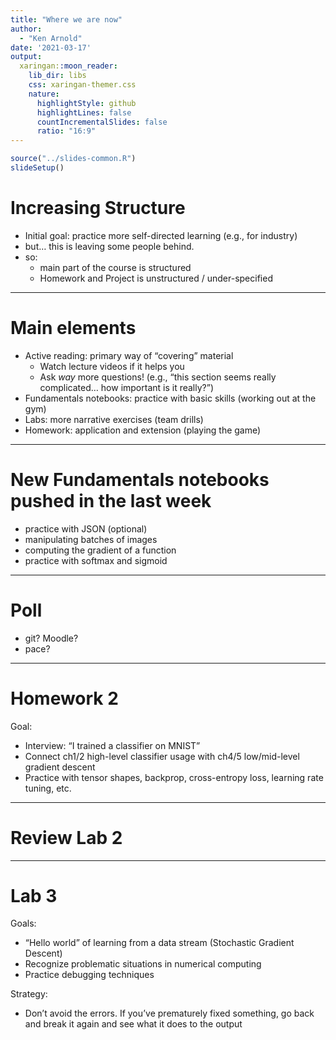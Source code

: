 ```yaml
---
title: "Where we are now"
author: 
  - "Ken Arnold"
date: '2021-03-17'
output:
  xaringan::moon_reader:
    lib_dir: libs
    css: xaringan-themer.css
    nature:
      highlightStyle: github
      highlightLines: false
      countIncrementalSlides: false
      ratio: "16:9"
---
```


```r
source("../slides-common.R")
slideSetup()
```

# Increasing Structure

* Initial goal: practice more self-directed learning (e.g., for industry)
* but... this is leaving some people behind.
* so:
  * main part of the course is structured
  * Homework and Project is unstructured / under-specified
  
---

# Main elements

* Active reading: primary way of "covering" material
  * Watch lecture videos if it helps you
  * Ask *way* more questions! (e.g., "this section seems really complicated... how important is it really?")
* Fundamentals notebooks: practice with basic skills (working out at the gym)
* Labs: more narrative exercises (team drills)
* Homework: application and extension (playing the game)

---

# New Fundamentals notebooks pushed in the last week

* practice with JSON (optional)
* manipulating batches of images
* computing the gradient of a function
* practice with softmax and sigmoid

---

# Poll

* git? Moodle?
* pace?

---

# Homework 2

Goal:

* Interview: "I trained a classifier on MNIST"
* Connect ch1/2 high-level classifier usage with ch4/5 low/mid-level gradient descent
* Practice with tensor shapes, backprop, cross-entropy loss, learning rate tuning, etc.

---

# Review Lab 2

---

# Lab 3

Goals:

* "Hello world" of learning from a data stream (Stochastic Gradient Descent)
* Recognize problematic situations in numerical computing
* Practice debugging techniques

Strategy:

* Don't avoid the errors. If you've prematurely fixed something, go back and break it again and see what it does to the output
